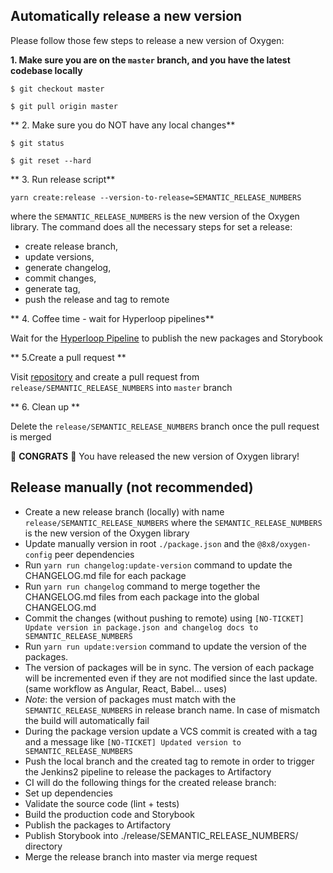 
<Meta title="Community/How to contribute/2. Release new version" />

## Automatically release a new version

Please follow those few steps to release a new version of Oxygen:

**1. Make sure you are on the `master` branch, and you have the latest codebase locally**

```
$ git checkout master
```

```
$ git pull origin master
```

** 2. Make sure you do NOT have any local changes**

```
$ git status
```

```
$ git reset --hard
```

** 3. Run release script**

```
yarn create:release --version-to-release=SEMANTIC_RELEASE_NUMBERS
```

where the `SEMANTIC_RELEASE_NUMBERS` is the new version of the Oxygen library.
The command does all the necessary steps for set a release:

- create release branch,
- update versions,
- generate changelog,
- commit changes,
- generate tag,
- push the release and tag to remote

** 4. Coffee time - wait for Hyperloop pipelines**

Wait for the [Hyperloop Pipeline](https://oxygen-jenkins.es.8x8.com/job/oxygen/) to publish the new packages and Storybook

** 5.Create a pull request **

Visit <a href={REPOSITORY_URL} target="_blank">repository</a> and create a pull request from `release/SEMANTIC_RELEASE_NUMBERS` into `master` branch

** 6. Clean up **

Delete the `release/SEMANTIC_RELEASE_NUMBERS` branch once the pull request is merged

🎉 **CONGRATS** 🎉 You have released the new version of Oxygen library!

## Release manually (not recommended)

- Create a new release branch (locally) with name `release/SEMANTIC_RELEASE_NUMBERS` where the `SEMANTIC_RELEASE_NUMBERS` is the new version of the Oxygen library
- Update manually version in root `./package.json` and the `@8x8/oxygen-config` peer dependencies
- Run `yarn run changelog:update-version` command to update the CHANGELOG.md file for each package
- Run `yarn run changelog` command to merge together the CHANGELOG.md files from each package into the global CHANGELOG.md
- Commit the changes (without pushing to remote) using `[NO-TICKET] Update version in package.json and changelog docs to SEMANTIC_RELEASE_NUMBERS`
- Run `yarn run update:version` command to update the version of the packages.
- The version of packages will be in sync. The version of each package will be incremented even if they are not modified since the last update. (same workflow as Angular, React, Babel... uses)
- _Note_: the version of packages must match with the `SEMANTIC_RELEASE_NUMBERS` in release branch name.
  In case of mismatch the build will automatically fail
- During the package version update a VCS commit is created with a tag and a message like `[NO-TICKET] Updated version to SEMANTIC_RELEASE_NUMBERS`
- Push the local branch and the created tag to remote in order to trigger the Jenkins2 pipeline to release the packages to Artifactory
- CI will do the following things for the created release branch:
- Set up dependencies
- Validate the source code (lint + tests)
- Build the production code and Storybook
- Publish the packages to Artifactory
- Publish Storybook into ./release/SEMANTIC_RELEASE_NUMBERS/ directory
- Merge the release branch into master via merge request
